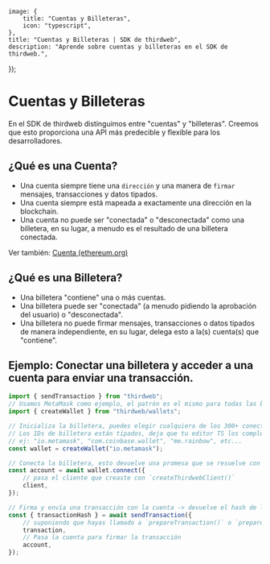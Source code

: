 
	image: {
		title: "Cuentas y Billeteras",
		icon: "typescript",
	},
	title: "Cuentas y Billeteras | SDK de thirdweb",
	description: "Aprende sobre cuentas y billeteras en el SDK de thirdweb.",
});

# Cuentas y Billeteras

En el SDK de thirdweb distinguimos entre "cuentas" y "billeteras". Creemos que esto proporciona una API más predecible y flexible para los desarrolladores.

## ¿Qué es una Cuenta?

- Una cuenta siempre tiene una `dirección` y una manera de `firmar` mensajes, transacciones y datos tipados.
- Una cuenta siempre está mapeada a exactamente una dirección en la blockchain.
- Una cuenta no puede ser "conectada" o "desconectada" como una billetera, en su lugar, a menudo es el resultado de una billetera conectada.

Ver también: [Cuenta (ethereum.org)](https://ethereum.org/en/glossary/#account)

## ¿Qué es una Billetera?

- Una billetera "contiene" una o más cuentas.
- Una billetera puede ser "conectada" (a menudo pidiendo la aprobación del usuario) o "desconectada".
- Una billetera no puede firmar mensajes, transacciones o datos tipados de manera independiente, en su lugar, delega esto a la(s) cuenta(s) que "contiene".

<Stack>

<ArticleIconCard
	title="Billeteras soportadas"
	icon={ComponentIcon}
	href="/typescript/v5/supported-wallets"
	description="Consulta todas las 500+ billeteras soportadas por el SDK de Connect"
/>

</Stack>

## Ejemplo: Conectar una billetera y acceder a una cuenta para enviar una transacción.

```ts
import { sendTransaction } from "thirdweb";
// Usamos MetaMask como ejemplo, el patrón es el mismo para todas las billeteras
import { createWallet } from "thirdweb/wallets";

// Inicializa la billetera, puedes elegir cualquiera de los 300+ conectores de billetera soportados
// Los IDs de billetera están tipados, deja que tu editor TS los complete automáticamente
// ej: "io.metamask", "com.coinbase.wallet", "me.rainbow", etc...
const wallet = createWallet("io.metamask");

// Conecta la billetera, esto devuelve una promesa que se resuelve con la cuenta conectada
const account = await wallet.connect({
	// pasa el cliente que creaste con `createThirdwebClient()`
	client,
});

// Firma y envía una transacción con la cuenta -> devuelve el hash de la transacción
const { transactionHash } = await sendTransaction({
	// suponiendo que hayas llamado a `prepareTransaction()` o `prepareContractCall()` antes, lo que devuelve la transacción preparada para enviar
	transaction,
	// Pasa la cuenta para firmar la transacción
	account,
});
```

